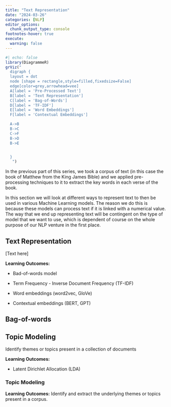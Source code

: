 ```yaml
---
title: "Text Representation"
date: "2024-03-26"
categories: [NLP]
editor_options: 
  chunk_output_type: console
footnotes-hover: true
execute: 
  warning: false
---
```


```r
#| echo: false
library(DiagrammeR)
grViz("
  digraph {
  layout = dot
  node [shape = rectangle,style=filled,fixedsize=False]
  edge[color=grey,arrowhead=vee]
  A[label = 'Pre-Processed Text']
  B[label = 'Text Representation']
  C[label = 'Bag-of-Words']
  D[label = 'TF-IDF']
  E[label = 'Word Embeddings']
  F[label = 'Contextual Embeddings']

  A->B
  B->C
  C->F
  B->D
  B->E


  }
   ")
```

In the previous part of this series, we took a corpus of text (in this case the book of Matthew from the King James Bible) and we applied pre-processing techniques to it to extract the key words in each verse of the book.

In this section we will look at different ways to represent text to then be used in various Machine Learning models. The reason we do this is because these models can process text if it is linked with a numerical value. The way that we end up representing text will be contingent on the type of model that we want to use, which is dependent of course on the whole purpose of our NLP venture in the first place.

## Text Representation

\[Text here\]

**Learning Outcomes:**

-   Bad-of-words model

-   Term Frequency - Inverse Document Frequency (TF-IDF)

-   Word embeddings (word2vec, GloVe)

-   Contextual embeddings (BERT, GPT)

## Bag-of-words

## Topic Modeling

Identify themes or topics present in a collection of documents

**Learning Outcomes:**

-   Latent Dirichlet Allocation (LDA)

### Topic Modeling

**Learning Outcomes:** Identify and extract the underlying themes or topics present in a corpus.
